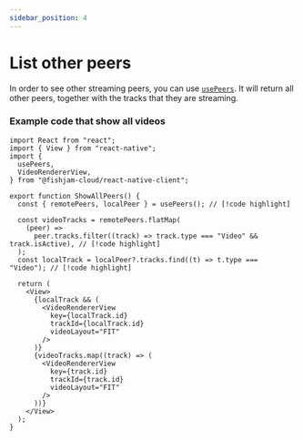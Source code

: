 ```yaml
---
sidebar_position: 4
---
```


# List other peers

In order to see other streaming peers, you can use [`usePeers`](/api/mobile/functions/usePeers). It will return all  
other peers, together with the tracks that they are streaming.

### Example code that show all videos

```tsx
import React from "react";
import { View } from "react-native";
import {
  usePeers,
  VideoRendererView,
} from "@fishjam-cloud/react-native-client";

export function ShowAllPeers() {
  const { remotePeers, localPeer } = usePeers(); // [!code highlight]

  const videoTracks = remotePeers.flatMap(
    (peer) =>
      peer.tracks.filter((track) => track.type === "Video" && track.isActive), // [!code highlight]
  );
  const localTrack = localPeer?.tracks.find((t) => t.type === "Video"); // [!code highlight]

  return (
    <View>
      {localTrack && (
        <VideoRendererView
          key={localTrack.id}
          trackId={localTrack.id}
          videoLayout="FIT"
        />
      )}
      {videoTracks.map((track) => (
        <VideoRendererView
          key={track.id}
          trackId={track.id}
          videoLayout="FIT"
        />
      ))}
    </View>
  );
}
```
